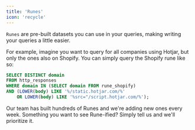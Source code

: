 ```yaml
---
title: 'Runes'
icon: 'recycle'
---
```


`Runes` are pre-built datasets you can use in your queries, making writing your queries a little easier.

For example, imagine you want to query for all companies using Hotjar, but only the ones also on Shopify. You can simply query the Shopify rune like so:

```SQL Example_query.sql
SELECT DISTINCT domain
FROM http_responses
WHERE domain IN (SELECT domain FROM rune_shopify) 
AND (LOWER(body) LIKE '%/static.hotjar.com/%'
    OR LOWER(body) LIKE '%src="/script.hotjar.com/%'); 
```

Our team has built hundreds of Runes and we're adding new ones every week.
Something you want to see Rune-ified? Simply tell us and we'll prioritize it.


